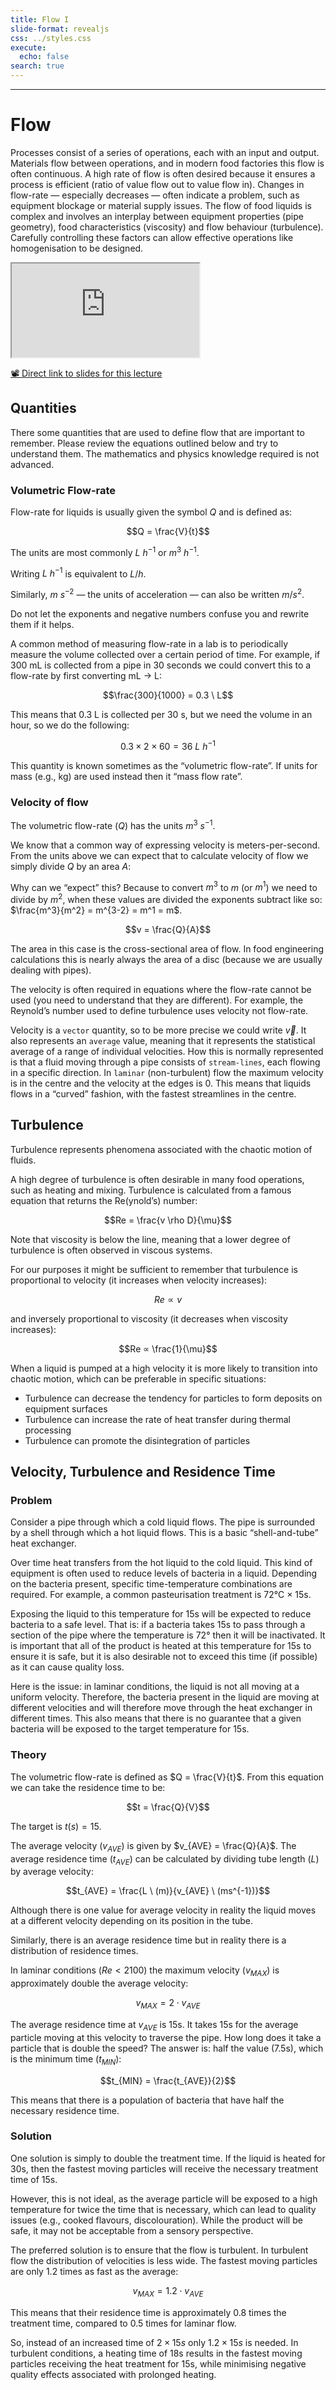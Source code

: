 ```yaml
---
title: Flow I
slide-format: revealjs
css: ../styles.css
execute:
  echo: false
search: true
---
```

---

# Flow

Processes consist of a series of operations, each with an input and output.
Materials flow between operations, and in modern food factories this flow is often continuous.
A high rate of flow is often desired because it ensures a process is efficient (ratio of value flow out to value flow in).
Changes in flow-rate — especially decreases — often indicate a problem, such as equipment blockage or material supply issues.
The flow of food liquids is complex and involves an interplay between equipment properties (pipe geometry), food characteristics (viscosity) and flow behaviour (turbulence).
Carefully controlling these factors can allow effective operations like homogenisation to be designed.

<div>
```{=html}
<iframe class="slide-deck" src="https://edibotopic.github.io/lecture-slides/FS2006_10.html"></iframe>
```
</div>

[📽️ Direct link to slides for this lecture](https://edibotopic.github.io/lecture-slides/FS2006_10.html)

## Quantities

There some quantities that are used to define flow that are important to remember.
Please review the equations outlined below and try to understand them.
The mathematics and physics knowledge required is not advanced.

### Volumetric Flow-rate

Flow-rate for liquids is usually given the symbol $Q$ and is defined as:

$$Q = \frac{V}{t}$$

The units are most commonly $L \ h^{-1}$ or $m^3 \ h^{-1}$.

::: {.callout-note}

Writing $L \ h^{-1}$ is equivalent to $L/h$.

Similarly, $m \ s^{-2}$ — the units of acceleration — can also be written $m/s^{2}$.

Do not let the exponents and negative numbers confuse you and rewrite them if it helps.

:::

A common method of measuring flow-rate in a lab is to periodically measure the volume collected over a certain period of time.
For example, if 300 mL is collected from a pipe in 30 seconds we could convert this to a flow-rate by first converting mL → L:

$$\frac{300}{1000} = 0.3 \ L$$

This means that 0.3 L is collected per 30 s, but we need the volume in an hour, so we do the following:

$$0.3 \times 2 \times 60 = 36 \ L \ h^{-1}$$

This quantity is known sometimes as the "volumetric flow-rate".
If units for mass (e.g., kg) are used instead then it "mass flow rate".

### Velocity of flow

The volumetric flow-rate ($Q$) has the units $m^3 \ s^{-1}$.

We know that a common way of expressing velocity is meters-per-second.
From the units above we can expect that to calculate velocity of flow we simply divide $Q$ by an area $A$:

::: {.callout}
Why can we "expect" this? Because to convert $m^3$ to $m$ (or $m^1$) we need to divide by $m^2$, when these values are divided the exponents subtract like so: $\frac{m^3}{m^2} = m^{3-2} = m^1 = m$.
:::

$$v = \frac{Q}{A}$$

The area in this case is the cross-sectional area of flow.
In food engineering calculations this is nearly always the area of a disc (because we are usually dealing with pipes).

The velocity is often required in equations where the flow-rate cannot be used (you need to understand that they are different).
For example, the Reynold's number used to define turbulence uses velocity not flow-rate.

Velocity is a `vector` quantity, so to be more precise we could write $\overrightarrow{v}$.
It also represents an `average` value, meaning that it represents the statistical average of a range of individual velocities.
How this is normally represented is that a fluid moving through a pipe consists of `stream-lines`, each flowing in a specific direction.
In `laminar` (non-turbulent) flow the maximum velocity is in the centre and the velocity at the edges is $0$.
This means that liquids flows in a "curved" fashion, with the fastest streamlines in the centre.

## Turbulence

Turbulence represents phenomena associated with the chaotic motion of fluids.

A high degree of turbulence is often desirable in many food operations, such as heating and mixing.
Turbulence is calculated from a famous equation that returns the Re(ynold's) number:

$$Re = \frac{v \rho D}{\mu}$$

Note that viscosity is below the line, meaning that a lower degree of turbulence is often observed in viscous systems.

For our purposes it might be sufficient to remember that turbulence is proportional to velocity (it increases when velocity increases):

$$Re ∝ v$$

and inversely proportional to viscosity (it decreases when viscosity increases):

$$Re ∝ \frac{1}{\mu}$$

When a liquid is pumped at a high velocity it is more likely to transition into chaotic motion, which can be preferable in specific situations:

- Turbulence can decrease the tendency for particles to form deposits on equipment surfaces
- Turbulence can increase the rate of heat transfer during thermal processing
- Turbulence can promote the disintegration of particles

## Velocity, Turbulence and Residence Time

### Problem

Consider a pipe through which a cold liquid flows.
The pipe is surrounded by a shell through which a hot liquid flows.
This is a basic "shell-and-tube" heat exchanger.

Over time heat transfers from the hot liquid to the cold liquid.
This kind of equipment is often used to reduce levels of bacteria in a liquid.
Depending on the bacteria present, specific time-temperature combinations are required.
For example, a common pasteurisation treatment is 72°C × 15s.

Exposing the liquid to this temperature for 15s will be expected to reduce bacteria to a safe level.
That is: if a bacteria takes 15s to pass through a section of the pipe where the temperature is 72° then it will be inactivated.
It is important that all of the product is heated at this temperature for 15s to ensure it is safe, but it is also desirable not to exceed this time (if possible) as it can cause quality loss.

Here is the issue: in laminar conditions, the liquid is not all moving at a uniform velocity.
Therefore, the bacteria present in the liquid are moving at different velocities and will therefore move through the heat exchanger in different times.
This also means that there is no guarantee that a given bacteria will be exposed to the target temperature for 15s.

### Theory

The volumetric flow-rate is defined as $Q = \frac{V}{t}$.
From this equation we can take the residence time to be:

$$t = \frac{Q}{V}$$

The target is $t (s) = 15$.

The average velocity ($v_{AVE}$) is given by $v_{AVE} = \frac{Q}{A}$.
The average residence time ($t_{AVE}$) can be calculated by dividing tube length ($L$) by average velocity:

$$t_{AVE} = \frac{L \ (m)}{v_{AVE} \ (ms^{-1})}$$

::: {.callout-note}
Although there is one value for average velocity in reality the liquid moves at a different velocity depending on its position in the tube.

Similarly, there is an average residence time but in reality there is a distribution of residence times.
:::

In laminar conditions ($Re < 2100$) the maximum velocity ($v_{MAX}$) is approximately double the average velocity:

$$v_{MAX} = 2 \cdot v_{AVE}$$

The average residence time at $v_{AVE}$ is 15s.
It takes 15s for the average particle moving at this velocity to traverse the pipe.
How long does it take a particle that is double the speed?
The answer is: half the value (7.5s), which is the minimum time ($t_{MIN})$:

$$t_{MIN} = \frac{t_{AVE}}{2}$$

This means that there is a population of bacteria that have half the necessary residence time.

### Solution

One solution is simply to double the treatment time.
If the liquid is heated for 30s, then the fastest moving particles will receive the necessary treatment time of 15s.

However, this is not ideal, as the average particle will be exposed to a high temperature for twice the time that is necessary, which can lead to quality issues (e.g., cooked flavours, discolouration).
While the product will be safe, it may not be acceptable from a sensory perspective.

The preferred solution is to ensure that the flow is turbulent.
In turbulent flow the distribution of velocities is less wide.
The fastest moving particles are only 1.2 times as fast as the average:

$$v_{MAX} = 1.2 \cdot v_{AVE}$$

This means that their residence time is approximately 0.8 times the treatment time,
compared to 0.5 times for laminar flow.

So, instead of an increased time of $2 \times 15s$ only $1.2 \times 15s$ is needed.
In turbulent conditions, a heating time of 18s results in the fastest moving particles receiving the heat treatment for 15s, while minimising negative quality effects associated with prolonged heating.
